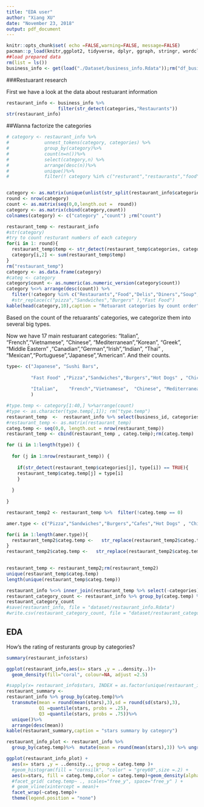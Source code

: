 ```yaml
---
title: "EDA user"
author: "Xiang XU"
date: "November 23, 2018"
output: pdf_document
---
```


```r
knitr::opts_chunk$set( echo =FALSE,warning=FALSE, message=FALSE)
pacman::p_load(knitr,ggplot2, tidyverse, dplyr, ggraph, stringr, wordcloud, tidytext, tidyr, lubridate, widyr,jsonlite,sentimentr, benford.analysis, magrittr)
##load prepared data
rm(list = ls())
business_info <- get(load("./Dataset/business_info.Rdata"));rm("df_business_info")
```

###Restuarant research

First we have a look at the data about restuarant information
```r
restaurant_info <- business_info %>%
                   filter(str_detect(categories,"Restaurants"))
str(restaurant_info)
```


##Wanna factorize the categories
```r
# category <- restaurant_info %>%
#             unnest_tokens(category, categories) %>%
#             group_by(category)%>%
#             count(n=n())%>%
#             select(category,n) %>%
#             arrange(desc(n))%>%
#             unique()%>%
#             filter(! category %in% c("resturant","restaurants","food","services","sports","new","museums","buildings","laundry"))


category <- as.matrix(unique(unlist(str_split(restaurant_info$categories, ", "))))
round <- nrow(category)
count <- as.matrix(seq(0,0,length.out =  round))
category <- as.matrix(cbind(category,count))
colnames(category) <- c("category" ,"count") ;rm("count")

restaurant_temp <- restaurant_info
#str(category)
#try to count resturant numbers of each category
for(i in 1: round){
  restaurant_temp$temp <- str_detect(restaurant_temp$categories, category[i])
  category[i,2] <- sum(restaurant_temp$temp)
}
rm("restaurant_temp")
category <- as.data.frame(category)
#categ <- category
category$count <- as.numeric(as.numeric_version(category$count))
category %<>% arrange(desc(count)) %>%
  filter(!category %in% c("Restaurants","Food","Delis","Diners","Soup","Arts & Entertainment", "Event Planning & Services","Food Delivery Services","Pizza","Sandwiches","Burgers","Cafes","Hot Dogs" , "Chicken Wings","Nightlife","Asian Fusion","Specialty Food","Comfort Food" ,"Buffets","Vegan","Vegetarian","Gluten-Free")) #%>%
  #str_replace(c("pizza","Sandwiches","Burgers" ),"Fast Food")
kable(head(category,10),caption = "Retuarant categories by count order")

```

Based on the count of the retuarants' categories, we categorize them into several big types.

Now we have 17 main restuarant categories: "Italian", "French","Vietnamese",  "Chinese", "Mediterranean","Korean", "Greek", "Middle Eastern" ,"Canadian","German","Irish","Indian", "Thai" , "Mexican","Portuguese","Japanese","American". And their counts.

```r

type<- c("Japanese", "Sushi Bars",
         
         "Fast Food" ,"Pizza","Sandwiches","Burgers","Hot Dogs" , "Chicken Wings",     "American","Caribbean",
         
         "Italian",    "French","Vietnamese",  "Chinese", "Mediterranean","Korean", "Greek", "Middle Eastern" ,"Canadian","German","Irish","Indian", "Thai" , "Mexican","Portuguese"
         )

#type.temp <- category[1:40,] %>%arrange(count) 
#type <- as.character(type.temp[,1]); rm("type.temp")
restaurant_temp  <-  restaurant_info %>% select(business_id, categories)
#restaurant_temp <- as.matrix(restaurant_temp) 
categ.temp <- seq(0,0, length.out = nrow(restaurant_temp))
restaurant_temp <- cbind(restaurant_temp , categ.temp);rm(categ.temp)

for (i in 1:length(type)) {
  
  for (j in 1:nrow(restaurant_temp)) {
    
    if(str_detect(restaurant_temp$categories[j], type[i]) == TRUE){
    restaurant_temp$categ.temp[j] = type[i]
    }
    
  }
  
}

restaurant_temp2 <- restaurant_temp %>%  filter(!categ.temp == 0) 

amer.type <- c("Pizza","Sandwiches","Burgers","Cafes","Hot Dogs" , "Chicken Wings","Fast Food","Caribbean")

for(i in 1:length(amer.type)){
  restaurant_temp2$categ.temp <-   str_replace(restaurant_temp2$categ.temp, amer.type[i], "American") 
}
restaurant_temp2$categ.temp <-   str_replace(restaurant_temp2$categ.temp, "Sushi Bars","Japanese")
  

restaurant_temp <- restaurant_temp2;rm(restaurant_temp2)
unique(restaurant_temp$categ.temp)
length(unique(restaurant_temp$categ.temp))

restaurant_info %<>% inner_join(restaurant_temp %>% select(-categories))
restaurant_category_count <- restaurant_info %>% group_by(categ.temp) %>% count(n = n()) %>% arrange(desc(n)) %>% select(-nn)
restaurant_category_count
#save(restaurant_info, file = "dataset/restaurant_info.Rdata")
#write.csv(restaurant_category_count, file = "dataset/restaurant_category_count.csv")
```

## EDA

How's the rating of resturants group by categories?
```r

summary(restaurant_info$stars)

ggplot(restaurant_info,aes(x= stars ,y = ..density..))+
  geom_density(fill="coral", colour=NA, adjust =2.5)
```
```r
#sapply(x= restaurant_info$stars, INDEX = as.factor(unique(restaurant_info$categ.temp)), FUN =summary())
restaurant_summary <- 
restaurant_info %>% group_by(categ.temp)%>% 
  transmute(mean = round(mean(stars),3),sd = round(sd(stars),3),
            Q1 =quantile(stars, probs = .25),
            Q3 =quantile(stars, probs = .75))%>%
  unique()%>%
  arrange(desc(mean))
kable(restaurant_summary,caption = "stars summary by category")

restaurant_info_plot <- restaurant_info %>% 
  group_by(categ.temp)%>%  mutate(mean = round(mean(stars),3)) %>% ungroup()

ggplot(restaurant_info_plot) +
  aes(x= stars ,y = ..density.., group = categ.temp )+
  #geom_histogram(fill = "cornsilk", "color" = "grey60",size =.2) +
  aes(x=stars, fill = categ.temp,color = categ.temp)+geom_density(alpha =1, adjust =2)+
  #facet_grid( categ.temp~ ., scales="free_y", space="free_y" ) +
  # geom_vline(xintercept = mean)+
  facet_wrap(~categ.temp)+
  theme(legend.position = "none")
  
```

